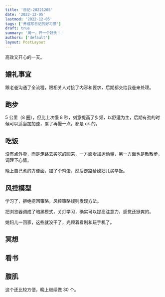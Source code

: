 ```yaml
---
title: '日记-20221205'
date: '2022-12-05'
lastmod: '2022-12-05'
tags: ['养成写日记的好习惯']
draft: true
summary: '周一，开一个好头！'
authors: ['default']
layout: PostLayout
---
```


高效又开心的一天。

## 婚礼事宜

跟老爸沟通了全流程，跟相关人对接了内容和要求，后期都交给我爸来处理。

## 跑步

5 公里（8 圈），但比上次慢 8 秒，刻意提高了步频，以舒适为主，后期有劲的时候可以适当加加速，累了再慢一点，都是 ok 的。

## 吃饭

没有点外卖，而是走路去买吃的回来，一方面增加运动量，另一方面也是散散步，调理下心情。

晚上自己煮的方便面，加了个鸡蛋，然后走路给媳妇儿买早饭。

## 风控模型

学习了，拒绝捞回策略，风控策略规则发现方法。

把浏览器调成了暗黑模式，关灯学习，确实可以提高注意力，感觉还挺爽的。

媳妇儿一回家，这些就没干了，光顾着看剧和玩手机了。

## 冥想

## 看书

## 腹肌

这个还比较方便，晚上继续做 30 个。
